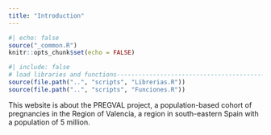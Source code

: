 ```yaml
---
title: "Introduction"
---
```


```r
#| echo: false
source("_common.R")
knitr::opts_chunk$set(echo = FALSE)

```

```r
#| include: false
# load libraries and functions-----------------------------------------------
source(file.path("..", "scripts", "Librerias.R"))
source(file.path("..", "scripts", "Funciones.R"))

```

This website is about the PREGVAL project, a population-based cohort of pregnancies in the Region of Valencia, a region in south-eastern Spain with a population of 5 million.


<div class="tocify-extend-page" data-unique="tocify-extend-page" style="height: 0;"></div>
